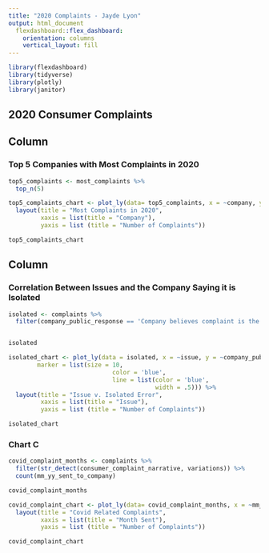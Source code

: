 ```yaml
---
title: "2020 Complaints - Jayde Lyon"
output: html_document
  flexdashboard::flex_dashboard:
    orientation: columns
    vertical_layout: fill
---
```


```r
library(flexdashboard)
library(tidyverse)
library(plotly)
library(janitor)

```

## 2020 Consumer Complaints


Column {data-width=650}
-----------------------------------------------------------------------

### Top 5 Companies with Most Complaints in 2020

```r
top5_complaints <- most_complaints %>% 
  top_n(5)

top5_complaints_chart <- plot_ly(data= top5_complaints, x = ~company, y = ~n, type = 'bar') %>% 
  layout(title = "Most Complaints in 2020",
         xaxis = list(title = "Company"),
         yaxis = list (title = "Number of Complaints"))

top5_complaints_chart
```

Column {data-width=350}
-----------------------------------------------------------------------

### Correlation Between Issues and the Company Saying it is Isolated

```r

isolated <- complaints %>% 
  filter(company_public_response == 'Company believes complaint is the result of an isolated error') 


isolated

isolated_chart <- plot_ly(data = isolated, x = ~issue, y = ~company_public_response,
        marker = list(size = 10,
                             color = 'blue',
                             line = list(color = 'blue',
                                         width = .5))) %>% 
  layout(title = "Issue v. Isolated Error",
         xaxis = list(title = "Issue"),
         yaxis = list (title = "Number of Complaints"))

isolated_chart

```

### Chart C

```r

covid_complaint_months <- complaints %>% 
  filter(str_detect(consumer_complaint_narrative, variations)) %>% 
  count(mm_yy_sent_to_company)

covid_complaint_months

covid_complaint_chart <- plot_ly(data= covid_complaint_months, x = ~mm_yy_sent_to_company, y = ~n, type = 'bar') %>% 
  layout(title = "Covid Related Complaints",
         xaxis = list(title = "Month Sent"),
         yaxis = list (title = "Number of Complaints"))

covid_complaint_chart

```

